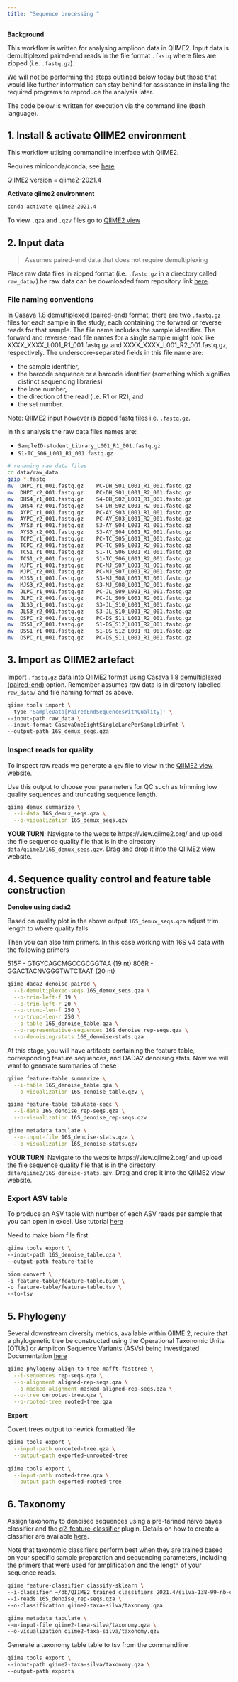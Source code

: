 ```yaml
---
title: "Sequence processing "
---
```



**Background**

This workflow is written for analysing amplicon data in QIIME2. 
Input data is demultiplexed paired-end reads in the file format `.fastq` where files are zipped (i.e. `.fastq.gz`).

We will not be performing the steps outlined below today but those that would like further information can stay behind for assistance in installing the required programs to reproduce the analysis later.

The code below is written for execution via the command line (bash language).

## 1. Install & activate QIIME2 environment

This workflow utilsing commandline interface with QIIME2.

Requires miniconda/conda, see [here](https://docs.qiime2.org/2021.4/install/native/#installing-miniconda)

QIIME2 version = qiime2-2021.4

**Activate qiime2 environment**
```bash
conda activate qiime2-2021.4
```

To view `.qza` and `.qzv` files go to [QIIME2 view](https://view.qiime2.org/)

## 2. Input data

> Assumes paired-end data that does not require demultiplexing

Place raw data files in zipped format (i.e. `.fastq.gz` in a directory called `raw_data/`).he raw data can be downloaded from repository link [here](https://figshare.com/s/804cc8b2a17d4f01f2c7).

### File naming conventions

In [Casava 1.8 demultiplexed (paired-end)](https://docs.qiime2.org/2020.11/tutorials/importing/#casava-1-8-paired-end-demultiplexed-fastq) format, there are two `.fastq.gz` files for each sample in the study, each containing the forward or reverse reads for that sample. The file name includes the sample identifier. The forward and reverse read file names for a single sample might look like XXXX_XXXX_L001_R1_001.fastq.gz and XXXX_XXXX_L001_R2_001.fastq.gz, respectively. The underscore-separated fields in this file name are:

- the sample identifier,
- the barcode sequence or a barcode identifier (something which signifies distinct sequencing libraries)
- the lane number,
- the direction of the read (i.e. R1 or R2), and
- the set number.

Note: QIIME2 input however is zipped fastq files i.e. `.fastq.gz`.

In this analysis the raw data files names are:

- `SampleID-student_Library_L001_R1_001.fastq.gz`
- `S1-TC_S06_L001_R1_001.fastq.gz`

```bash
# renaming raw data files
cd data/raw_data
gzip *.fastq
mv	DHPC_r1_001.fastq.gz	PC-DH_S01_L001_R1_001.fastq.gz
mv	DHPC_r2_001.fastq.gz	PC-DH_S01_L001_R2_001.fastq.gz
mv	DHS4_r1_001.fastq.gz	S4-DH_S02_L001_R1_001.fastq.gz
mv	DHS4_r2_001.fastq.gz	S4-DH_S02_L001_R2_001.fastq.gz
mv	AYPC_r1_001.fastq.gz	PC-AY_S03_L001_R1_001.fastq.gz
mv	AYPC_r2_001.fastq.gz	PC-AY_S03_L001_R2_001.fastq.gz
mv	AYS3_r1_001.fastq.gz	S3-AY_S04_L001_R1_001.fastq.gz
mv	AYS3_r2_001.fastq.gz	S3-AY_S04_L001_R2_001.fastq.gz
mv	TCPC_r1_001.fastq.gz	PC-TC_S05_L001_R1_001.fastq.gz
mv	TCPC_r2_001.fastq.gz	PC-TC_S05_L001_R2_001.fastq.gz
mv	TCS1_r1_001.fastq.gz	S1-TC_S06_L001_R1_001.fastq.gz
mv	TCS1_r2_001.fastq.gz	S1-TC_S06_L001_R2_001.fastq.gz
mv	MJPC_r1_001.fastq.gz	PC-MJ_S07_L001_R1_001.fastq.gz
mv	MJPC_r2_001.fastq.gz	PC-MJ_S07_L001_R2_001.fastq.gz
mv	MJS3_r1_001.fastq.gz	S3-MJ_S08_L001_R1_001.fastq.gz
mv	MJS3_r2_001.fastq.gz	S3-MJ_S08_L001_R2_001.fastq.gz
mv	JLPC_r1_001.fastq.gz	PC-JL_S09_L001_R1_001.fastq.gz
mv	JLPC_r2_001.fastq.gz	PC-JL_S09_L001_R2_001.fastq.gz
mv	JLS3_r1_001.fastq.gz	S3-JL_S10_L001_R1_001.fastq.gz
mv	JLS3_r2_001.fastq.gz	S3-JL_S10_L001_R2_001.fastq.gz
mv	DSPC_r2_001.fastq.gz	PC-DS_S11_L001_R2_001.fastq.gz
mv	DSS1_r2_001.fastq.gz	S1-DS_S12_L001_R2_001.fastq.gz
mv	DSS1_r1_001.fastq.gz	S1-DS_S12_L001_R1_001.fastq.gz
mv	DSPC_r1_001.fastq.gz	PC-DS_S11_L001_R1_001.fastq.gz
```

## 3. Import as QIIME2 artefact

Import `.fastq.gz` data into QIIME2 format using [Casava 1.8 demultiplexed (paired-end)](https://docs.qiime2.org/2020.11/tutorials/importing/#casava-1-8-paired-end-demultiplexed-fastq) option. Remember assumes raw data is in directory labelled `raw_data/` and file naming format as above.

```bash
qiime tools import \
--type 'SampleData[PairedEndSequencesWithQuality]' \
--input-path raw_data \
--input-format CasavaOneEightSingleLanePerSampleDirFmt \
--output-path 16S_demux_seqs.qza
```


### Inspect reads for quality

To inspect raw reads we generate a `qzv` file to view in the [QIIME2 view](https://view.qiime2.org/) website.

Use this output to choose your parameters for QC such as trimming low quality sequences and truncating sequence length.

```bash
qiime demux summarize \
  --i-data 16S_demux_seqs.qza \
  --o-visualization 16S_demux_seqs.qzv
```

:::: {.content-box .content-box-teal2tint}
**YOUR TURN**: Navigate to the website https://view.qiime2.org/ and upload the file sequence quality file that is in the directory `data/qiime2/16S_demux_seqs.qzv`. Drag and drop it into the QIIME2 view website.
::::


## 4. Sequence quality control and feature table construction

**Denoise using dada2**

Based on quality plot in the above output `16S_demux_seqs.qza` adjust trim length to where quality falls.

Then you can also trim primers. In this case working with 16S v4 data with the following primers


515F - GTGYCAGCMGCCGCGGTAA (19 nt)
806R - GGACTACNVGGGTWTCTAAT (20 nt)

```bash
qiime dada2 denoise-paired \
  --i-demultiplexed-seqs 16S_demux_seqs.qza \
  --p-trim-left-f 19 \
  --p-trim-left-r 20 \
  --p-trunc-len-f 250 \
  --p-trunc-len-r 250 \
  --o-table 16S_denoise_table.qza \
  --o-representative-sequences 16S_denoise_rep-seqs.qza \
  --o-denoising-stats 16S_denoise-stats.qza
```

At this stage, you will have artifacts containing the feature table, corresponding feature sequences, and DADA2 denoising stats. Now we will want to generate summaries of these

```bash
qiime feature-table summarize \
  --i-table 16S_denoise_table.qza \
  --o-visualization 16S_denoise_table.qzv \

qiime feature-table tabulate-seqs \
  --i-data 16S_denoise_rep-seqs.qza \
  --o-visualization 16S_denoise_rep-seqs.qzv

qiime metadata tabulate \
  --m-input-file 16S_denoise-stats.qza \
  --o-visualization 16S_denoise-stats.qzv
```

:::: {.content-box .content-box-teal2tint}
**YOUR TURN**: Navigate to the website https://view.qiime2.org/ and upload the file sequence quality file that is in the directory `data/qiime2/16S_denoise-stats.qzv`. Drag and drop it into the QIIME2 view website.
::::

### Export ASV table

To produce an ASV table with number of each ASV reads per sample that you can open in excel. Use tutorial [here](https://rstudio-pubs-static.s3.amazonaws.com/489645_5fff8a6a02d84084a55e3b5b6ff960a4.html#)

Need to make biom file first

```bash
qiime tools export \
--input-path 16S_denoise_table.qza \
--output-path feature-table

biom convert \
-i feature-table/feature-table.biom \
-o feature-table/feature-table.tsv \
--to-tsv
```

## 5. Phylogeny

Several downstream diversity metrics, available within QIIME 2, require that a phylogenetic tree be constructed using the Operational Taxonomic Units (OTUs) or Amplicon Sequence Variants (ASVs) being investigated. Documentation [here](https://docs.qiime2.org/2020.11/tutorials/phylogeny/)

```bash
qiime phylogeny align-to-tree-mafft-fasttree \
  --i-sequences rep-seqs.qza \
  --o-alignment aligned-rep-seqs.qza \
  --o-masked-alignment masked-aligned-rep-seqs.qza \
  --o-tree unrooted-tree.qza \
  --o-rooted-tree rooted-tree.qza
```

**Export**

Covert trees output to newick formatted file

```bash
qiime tools export \
  --input-path unrooted-tree.qza \
  --output-path exported-unrooted-tree
  
qiime tools export \
  --input-path rooted-tree.qza \
  --output-path exported-rooted-tree
```

## 6. Taxonomy

Assign taxonomy to denoised sequences using a pre-tarined naive bayes classifier and the [q2-feature-classifier](https://docs.qiime2.org/2020.11/plugins/available/feature-classifier/) plugin. Details on how to create a classifier are available [here](link).

Note that  taxonomic classifiers perform best when they are trained based on your specific sample preparation and sequencing parameters, including the primers that were used for amplification and the length of your sequence reads.

```bash
qiime feature-classifier classify-sklearn \
--i-classifier ~/db/QIIME2_trained_classifiers_2021.4/silva-138-99-nb-classifier.qza \
--i-reads 16S_denoise_rep-seqs.qza \
--o-classification qiime2-taxa-silva/taxonomy.qza

qiime metadata tabulate \
--m-input-file qiime2-taxa-silva/taxonomy.qza \
--o-visualization qiime2-taxa-silva/taxonomy.qzv
```

Generate a taxonomy table table to tsv from the commandline

```bash
qiime tools export \
--input-path qiime2-taxa-silva/taxonomy.qza \
--output-path exports
```


